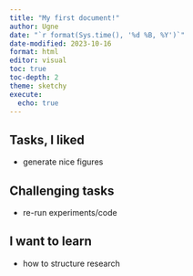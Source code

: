 ```yaml
---
title: "My first document!"
author: Ugne
date: "`r format(Sys.time(), '%d %B, %Y')`"
date-modified: 2023-10-16
format: html
editor: visual
toc: true
toc-depth: 2
theme: sketchy
execute:
  echo: true
---
```



## Tasks, I liked

-   generate nice figures

## Challenging tasks

-   re-run experiments/code


## I want to learn

-   how to structure research
